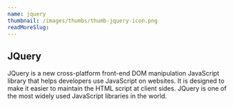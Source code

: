 ```yaml
---
name: jquery
thumbnail: /images/thumbs/thumb-jquery-icon.png
readMoreSlug:
---
```


## JQuery

JQuery is a new cross-platform front-end DOM manipulation JavaScript library that helps developers use JavaScript on websites. It is designed to make it easier to maintain the HTML script at client sides. JQuery is one of the most widely used JavaScript libraries in the world.
